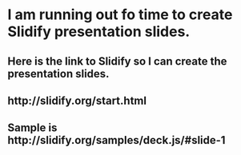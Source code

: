 # I am running out fo time to create Slidify presentation slides.

## Here is the link to Slidify so I can create the presentation slides.
## http://slidify.org/start.html#

## Sample is http://slidify.org/samples/deck.js/#slide-1
